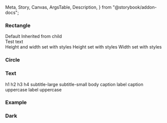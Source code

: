   Meta,
  Story,
  Canvas,
  ArgsTable,
  Description,
} from "@storybook/addon-docs";

<Meta 
  title="React Components/Skeleton" 
  component={IcSkeleton}
/>

<Description markdown={readme} />

### Rectangle

<Canvas>
  <Story name="Rectangle">
    <IcTypography variant="h4">Default</IcTypography>
      <IcSkeleton></IcSkeleton>
      <IcTypography variant="h4">Inherited from child</IcTypography>
      <IcSkeleton><div style={{height: "200px", width: "450px"}}>Test text</div></IcSkeleton>
      <IcTypography variant="h4">Height and width set with styles</IcTypography>
      <IcSkeleton style={{height: "200px", width: "200px"}}></IcSkeleton>
      <IcTypography variant="h4">Height set with styles</IcTypography>
      <IcSkeleton style={{height: "75px"}}></IcSkeleton>
      <IcTypography variant="h4">Width set with styles</IcTypography>
      <IcSkeleton style={{width: "450px"}}></IcSkeleton>
  </Story>
</Canvas>

### Circle

<Canvas>
  <Story name="Circle">
    <IcSkeleton variant="circle" />
  </Story>
</Canvas>

### Text

<Canvas>
  <Story name="Text">
    <IcTypography variant="h1">h1</IcTypography>
      <IcTypography variant="h1"><IcSkeleton variant="text" /></IcTypography>
      <IcTypography variant="h2">h2</IcTypography>
      <IcTypography variant="h2"><IcSkeleton variant="text" /></IcTypography>
      <IcTypography variant="h3">h3</IcTypography>
      <IcTypography variant="h3"><IcSkeleton variant="text" /></IcTypography>
      <IcTypography variant="h4">h4</IcTypography>
      <IcTypography variant="h4"><IcSkeleton variant="text" /></IcTypography>
      <IcTypography variant="subtitle-large">subtitle-large</IcTypography>
      <IcTypography variant="subtitle-large"><IcSkeleton variant="text"/></IcTypography>
      <IcTypography variant="subtitle-small">subtitle-small</IcTypography>
      <IcTypography variant="subtitle-small"><IcSkeleton variant="text"/></IcTypography>
      <IcTypography variant="body">body</IcTypography>
      <IcTypography variant="body"><IcSkeleton variant="text"/></IcTypography>
      <IcTypography variant="caption">caption</IcTypography>
      <IcTypography variant="caption"><IcSkeleton variant="text"/></IcTypography>
      <IcTypography variant="label">label</IcTypography>
      <IcTypography variant="subtitle-small"><IcSkeleton variant="text"/></IcTypography>
      <IcTypography variant="caption-uppercase">caption uppercase</IcTypography>
      <IcTypography variant="caption-uppercase"><IcSkeleton variant="text"/></IcTypography>
      <IcTypography variant="label-uppercase">label uppercase</IcTypography>
      <IcTypography variant="subtitle-small"><IcSkeleton variant="text"/></IcTypography>
  </Story>
</Canvas>

### Example

<Canvas>
  <Story name="Example">
    <IcSkeleton variant="circle" height="20"></IcSkeleton>
      <div style={{height: "8px"}}></div>
      <IcTypography variant="caption"><IcSkeleton variant="text"/></IcTypography>
      <div style={{height: "8px"}}></div>
      <IcSkeleton></IcSkeleton>
  </Story>
</Canvas>

### Dark

<Canvas>
  <Story name="Dark">
    <IcSkeleton
        variant="circle"
        height="20"
        dark="true"
    ></IcSkeleton>
    <div style={{height: "8px"}}></div>
    <IcTypography variant="caption"><IcSkeleton variant="text" dark="true"/></IcTypography>
    <div style={{height: "8px"}}></div>
    <IcSkeleton dark="true"></IcSkeleton>
  </Story>
</Canvas>
